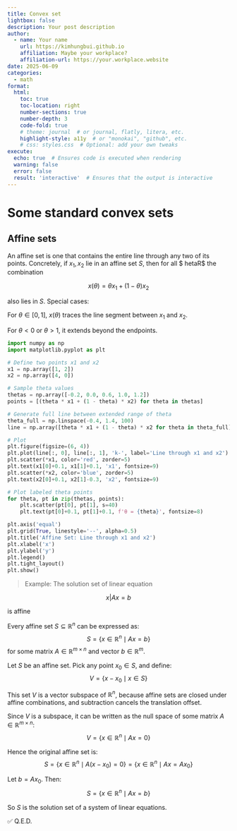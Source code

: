 ```yaml
---
title: Convex set
lightbox: false
description: Your post description
author:
  - name: Your name
    url: https://kimhungbui.github.io
    affiliation: Maybe your workplace?
    affiliation-url: https://your.workplace.website
date: 2025-06-09
categories:
  - math
format:
  html:
    toc: true
    toc-location: right
    number-sections: true
    number-depth: 3
    code-fold: true
    # theme: journal  # or journal, flatly, litera, etc.
    highlight-style: a11y  # or "monokai", "github", etc.
    # css: styles.css  # Optional: add your own tweaks
execute:
  echo: true  # Ensures code is executed when rendering
  warning: false
  error: false
  result: 'interactive'  # Ensures that the output is interactive
---
```




# Some standard convex sets

## Affine sets

An affine set is one that contains the entire line through any two of its points. Concretely, if $x_1,x_2$ lie in an affine set $S$, then for all $	heta\in\mathbb R$ the combination

$$
x(\theta) = \theta x_1 + (1-\theta) x_2
$$

also lies in $S$. Special cases:

For $\theta \in[0,1]$, $x(\theta)$ traces the line segment between $x_1$ and $x_2$.

For $\theta<0$ or $\theta>1$, it extends beyond the endpoints.

``` python
import numpy as np
import matplotlib.pyplot as plt

# Define two points x1 and x2
x1 = np.array([1, 2])
x2 = np.array([4, 0])

# Sample theta values
thetas = np.array([-0.2, 0.0, 0.6, 1.0, 1.2])
points = [(theta * x1 + (1 - theta) * x2) for theta in thetas]

# Generate full line between extended range of theta
theta_full = np.linspace(-0.4, 1.4, 100)
line = np.array([theta * x1 + (1 - theta) * x2 for theta in theta_full])

# Plot
plt.figure(figsize=(6, 4))
plt.plot(line[:, 0], line[:, 1], 'k-', label='Line through x1 and x2')
plt.scatter(*x1, color='red', zorder=5)
plt.text(x1[0]+0.1, x1[1]+0.1, 'x1', fontsize=9)
plt.scatter(*x2, color='blue', zorder=5)
plt.text(x2[0]+0.1, x2[1]-0.3, 'x2', fontsize=9)

# Plot labeled theta points
for theta, pt in zip(thetas, points):
    plt.scatter(pt[0], pt[1], s=40)
    plt.text(pt[0]+0.1, pt[1]+0.1, f'θ = {theta}', fontsize=8)

plt.axis('equal')
plt.grid(True, linestyle='--', alpha=0.5)
plt.title('Affine Set: Line through x1 and x2')
plt.xlabel('x')
plt.ylabel('y')
plt.legend()
plt.tight_layout()
plt.show()

```

> Example: The solution set of linear equation

$$
{x| Ax=b}
$$

is affine

::: {.callout-tip title="Every affine set is a solution set of linear equations"}
Every affine set $S \subseteq \mathbb{R}^n$ can be expressed as:
$$
S = \{x \in \mathbb{R}^n \mid A x = b\}
$$
for some matrix $A \in \mathbb{R}^{m \times n}$ and vector $b \in \mathbb{R}^m$.
:::


::: {.callout-note title="Proof sketch"}
Let $S$ be an affine set. Pick any point $x_0 \in S$, and define:
$$
V = \{x - x_0 \mid x \in S\}
$$

This set $V$ is a vector subspace of $\mathbb{R}^n$, because affine sets are closed under affine combinations, and subtraction cancels the translation offset.

Since $V$ is a subspace, it can be written as the null space of some matrix $A \in \mathbb{R}^{m \times n}$:
$$
V = \{x \in \mathbb{R}^n \mid A x = 0\}
$$

Hence the original affine set is:
$$
S = \{x \in \mathbb{R}^n \mid A(x - x_0) = 0\}
= \{x \in \mathbb{R}^n \mid A x = A x_0\}
$$

Let $b = A x_0$. Then:
$$
S = \{x \in \mathbb{R}^n \mid A x = b\}
$$

So $S$ is the solution set of a system of linear equations.

✅ Q.E.D.
:::

